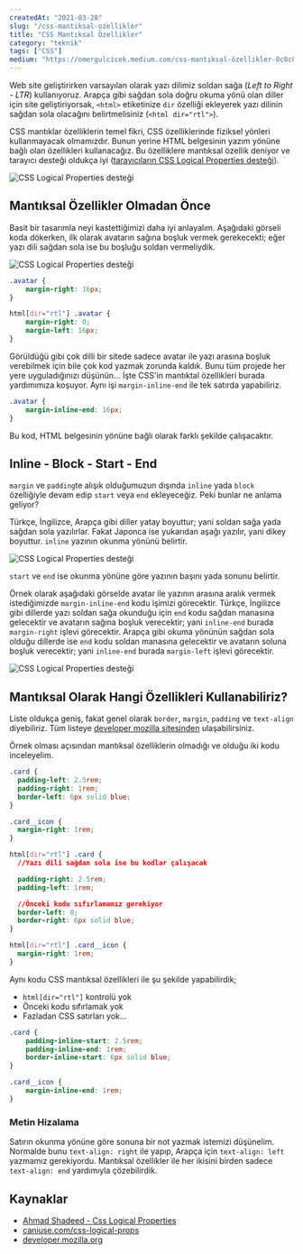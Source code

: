 ```yaml
---
createdAt: "2021-03-28"
slug: "/css-mantiksal-ozellikler"
title: "CSS Mantıksal Özellikler"
category: "teknik"
tags: ["CSS"]
medium: "https://omergulcicek.medium.com/css-mantıksal-özellikler-8c8c8c8c8c8c"
---
```


Web site geliştirirken varsayılan olarak yazı dilimiz soldan sağa (_Left to Right - LTR_) kullanıyoruz. Arapça gibi sağdan sola doğru okuma yönü olan diller için site geliştiriyorsak, `<html>` etiketinize `dir` özelliği ekleyerek yazı dilinin sağdan sola olacağını belirtmelisiniz (`<html dir="rtl">`).

CSS mantıklar özelliklerin temel fikri, CSS özelliklerinde fiziksel yönleri kullanmayacak olmamızdır. Bunun yerine HTML belgesinin yazım yönüne bağlı olan özellikleri kullanacağız. Bu özelliklere mantıksal özellik deniyor ve tarayıcı desteği oldukça iyi (<a href="https://caniuse.com/css-logical-props" target="_blank" rel="noreferrer noopener">tarayıcıların CSS Logical Properties desteği</a>).

![CSS Logical Properties desteği](/blog/2021-03-28/css-logical-properties.png)

## Mantıksal Özellikler Olmadan Önce

Basit bir tasarımla neyi kastettiğimizi daha iyi anlayalım. Aşağıdaki görseli koda dökerken, ilk olarak avatarın sağına boşluk vermek gerekecekti; eğer yazı dili sağdan sola ise bu boşluğu soldan vermeliydik.

![CSS Logical Properties desteği](/blog/2021-03-28/ltr-rtl.jpg)

```css
.avatar {
	margin-right: 16px;
}

html[dir="rtl"] .avatar {
	margin-right: 0;
	margin-left: 16px;
}
```

Görüldüğü gibi çok dilli bir sitede sadece avatar ile yazı arasına boşluk verebilmek için bile çok kod yazmak zorunda kaldık. Bunu tüm projede her yere uyguladığınızı düşünün... İşte CSS'in mantıktal özellikleri burada yardımımıza koşuyor. Aynı işi `margin-inline-end` ile tek satırda yapabiliriz.

```css
.avatar {
	margin-inline-end: 16px;
}
```

Bu kod, HTML belgesinin yönüne bağlı olarak farklı şekilde çalışacaktır.

## Inline - Block - Start - End

`margin` ve `padding`te alışık olduğumuzun dışında `inline` yada `block` özelliğiyle devam edip `start` veya `end` ekleyeceğiz. Peki bunlar ne anlama geliyor?

Türkçe, İngilizce, Arapça gibi diller yatay boyuttur; yani soldan sağa yada sağdan sola yazılırlar. Fakat Japonca ise yukarıdan aşağı yazılır, yani dikey boyuttur. `inline` yazının okunma yönünü belirtir.

![CSS Logical Properties desteği](/blog/2021-03-28/inline-block.jpg)

`start` ve `end` ise okunma yönüne göre yazının başını yada sonunu belirtir.

Örnek olarak aşağıdaki görselde avatar ile yazının arasına aralık vermek istediğimizde `margin-inline-end` kodu işimizi görecektir. Türkçe, İngilizce gibi dillerde yazı soldan sağa okunduğu için `end` kodu sağdan manasına gelecektir ve avatarın sağına boşluk verecektir; yani `inline-end` burada `margin-right` işlevi görecektir. Arapça gibi okuma yönünün sağdan sola olduğu dillerde ise `end` kodu soldan manasına gelecektir ve avatarın soluna boşluk verecektir; yani `inline-end` burada `margin-left` işlevi görecektir.

![CSS Logical Properties desteği](/blog/2021-03-28/margin-inline-end.jpg)

## Mantıksal Olarak Hangi Özellikleri Kullanabiliriz?

Liste oldukça geniş, fakat genel olarak `border`, `margin`, `padding` ve `text-align` diyebiliriz. Tüm listeye <a href="https://developer.mozilla.org/en-US/docs/Web/CSS/CSS_Logical_Properties#reference" target="_blank" rel="noreferrer noopener">developer mozilla sitesinden</a> ulaşabilirsiniz.

Örnek olması açısından mantıksal özelliklerin olmadığı ve olduğu iki kodu inceleyelim.

```css
.card {
  padding-left: 2.5rem;
  padding-right: 1rem;
  border-left: 6px solid blue;
}

.card__icon {
  margin-right: 1rem;
}

html[dir="rtl"] .card {
  //Yazı dili sağdan sola ise bu kodlar çalışacak

  padding-right: 2.5rem;
  padding-left: 1rem;

  //Önceki kodu sıfırlamamız gerekiyor
  border-left: 0;
  border-right: 6px solid blue;
}

html[dir="rtl"] .card__icon {
  margin-right: 1rem;
}
```

Aynı kodu CSS mantıksal özellikleri ile şu şekilde yapabilirdik;

- `html[dir="rtl"]` kontrolü yok
- Önceki kodu sıfırlamak yok
- Fazladan CSS satırları yok...

```css
.card {
	padding-inline-start: 2.5rem;
	padding-inline-end: 1rem;
	border-inline-start: 6px solid blue;
}

.card__icon {
	margin-inline-end: 1rem;
}
```

### Metin Hizalama

Satırın okunma yönüne göre sonuna bir not yazmak istemizi düşünelim. Normalde bunu `text-align: right` ile yapıp, Arapça için `text-align: left` yazmamız gerekiyordu. Mantıksal özellikler ile her ikisini birden sadece `text-align: end` yardımıyla çözebilirdik.

## Kaynaklar

- <a href="https://ishadeed.com/article/css-logical-properties/" target="_blank" rel="noreferrer noopener">Ahmad Shadeed - Css Logical Properties</a>
- <a href="https://caniuse.com/css-logical-props" target="_blank" rel="noreferrer noopener">caniuse.com/css-logical-props</a>
- <a href="https://developer.mozilla.org/en-US/docs/Web/CSS/CSS_Logical_Properties#reference" target="_blank" rel="noreferrer noopener">developer.mozilla.org</a>
